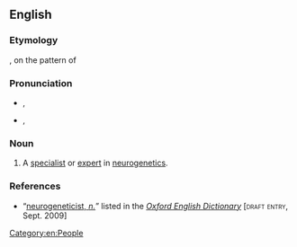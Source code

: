 ==English==

===Etymology===
{{prefix|en|neuro|geneticist}}, on the pattern of {{m|en|neurogenetics}}

===Pronunciation===
* {{a|RP}} {{enPR|nyo͝oə'rōjĭnĕtʹĭsĭst}}, {{IPA|en|/ˌnjʊəɹəʊd͡ʒəˈnɛtɪsɪst/}}
* {{a|GA}} {{enPR|no͝o'rōjənĕtʹĭsĭst}}, {{IPA|en|/ˌnʊɹoʊd͡ʒəˈnɛtɪsɪst/}}

===Noun===
{{en-noun}}

# {{lb|en|biology|and|medicine}} A [[specialist]] or [[expert]] in [[neurogenetics]].

===References===
* “<span class="plainlinks">[http://dictionary.oed.com/cgi/entry/00323556 neurogeneticist, ''n.'']</span>” listed in the ''[[w:Oxford English Dictionary|Oxford English Dictionary]]'' [<span style="font-variant:small-caps">draft entry</span>, Sept. 2009]

[[Category:en:People]]